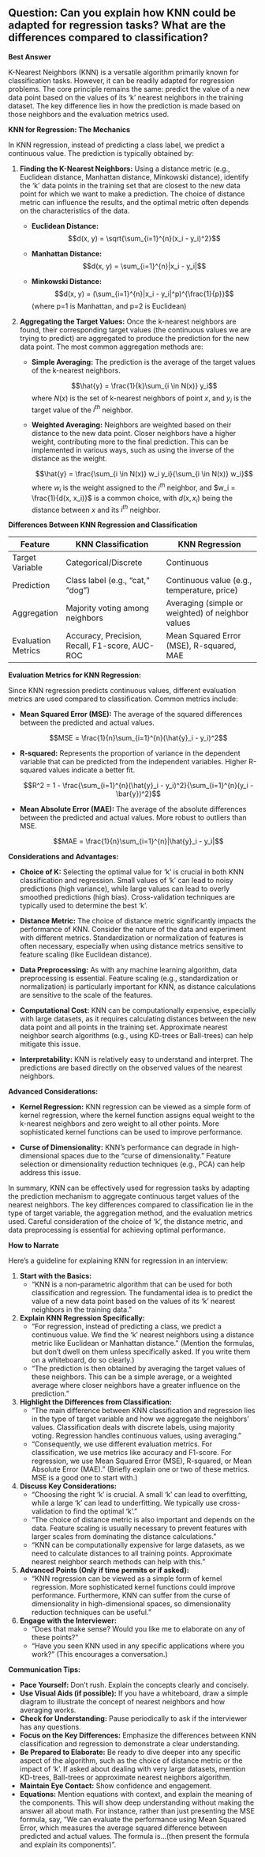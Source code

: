 ## Question: Can you explain how KNN could be adapted for regression tasks? What are the differences compared to classification?

**Best Answer**

K-Nearest Neighbors (KNN) is a versatile algorithm primarily known for classification tasks. However, it can be readily adapted for regression problems. The core principle remains the same: predict the value of a new data point based on the values of its 'k' nearest neighbors in the training dataset.  The key difference lies in how the prediction is made based on those neighbors and the evaluation metrics used.

**KNN for Regression: The Mechanics**

In KNN regression, instead of predicting a class label, we predict a continuous value. The prediction is typically obtained by:

1.  **Finding the K-Nearest Neighbors:** Using a distance metric (e.g., Euclidean distance, Manhattan distance, Minkowski distance), identify the 'k' data points in the training set that are closest to the new data point for which we want to make a prediction.  The choice of distance metric can influence the results, and the optimal metric often depends on the characteristics of the data.

    *   **Euclidean Distance:**
        $$d(x, y) = \sqrt{\sum_{i=1}^{n}(x_i - y_i)^2}$$

    *   **Manhattan Distance:**
        $$d(x, y) = \sum_{i=1}^{n}|x_i - y_i|$$

    *   **Minkowski Distance:**
        $$d(x, y) = (\sum_{i=1}^{n}|x_i - y_i|^p)^{\frac{1}{p}}$$
        (where p=1 is Manhattan, and p=2 is Euclidean)

2.  **Aggregating the Target Values:** Once the k-nearest neighbors are found, their corresponding target values (the continuous values we are trying to predict) are aggregated to produce the prediction for the new data point. The most common aggregation methods are:

    *   **Simple Averaging:** The prediction is the average of the target values of the k-nearest neighbors.

        $$\hat{y} = \frac{1}{k}\sum_{i \in N(x)} y_i$$
        where $N(x)$ is the set of k-nearest neighbors of point *x*, and $y_i$ is the target value of the $i^{th}$ neighbor.

    *   **Weighted Averaging:**  Neighbors are weighted based on their distance to the new data point. Closer neighbors have a higher weight, contributing more to the final prediction. This can be implemented in various ways, such as using the inverse of the distance as the weight.

        $$\hat{y} = \frac{\sum_{i \in N(x)} w_i y_i}{\sum_{i \in N(x)} w_i}$$
        where $w_i$ is the weight assigned to the $i^{th}$ neighbor, and $w_i = \frac{1}{d(x, x_i)}$ is a common choice, with $d(x, x_i)$ being the distance between *x* and its $i^{th}$ neighbor.

**Differences Between KNN Regression and Classification**

| Feature           | KNN Classification                                   | KNN Regression                                       |
| ----------------- | ---------------------------------------------------- | ---------------------------------------------------- |
| Target Variable   | Categorical/Discrete                                 | Continuous                                           |
| Prediction        | Class label (e.g., "cat," "dog")                      | Continuous value (e.g., temperature, price)          |
| Aggregation       | Majority voting among neighbors                      | Averaging (simple or weighted) of neighbor values      |
| Evaluation Metrics | Accuracy, Precision, Recall, F1-score, AUC-ROC        | Mean Squared Error (MSE), R-squared, MAE             |

**Evaluation Metrics for KNN Regression:**

Since KNN regression predicts continuous values, different evaluation metrics are used compared to classification. Common metrics include:

*   **Mean Squared Error (MSE):**  The average of the squared differences between the predicted and actual values.

    $$MSE = \frac{1}{n}\sum_{i=1}^{n}(\hat{y}_i - y_i)^2$$

*   **R-squared:** Represents the proportion of variance in the dependent variable that can be predicted from the independent variables. Higher R-squared values indicate a better fit.

    $$R^2 = 1 - \frac{\sum_{i=1}^{n}(\hat{y}_i - y_i)^2}{\sum_{i=1}^{n}(y_i - \bar{y})^2}$$

*   **Mean Absolute Error (MAE):**  The average of the absolute differences between the predicted and actual values.  More robust to outliers than MSE.

    $$MAE = \frac{1}{n}\sum_{i=1}^{n}|\hat{y}_i - y_i|$$

**Considerations and Advantages:**

*   **Choice of K:**  Selecting the optimal value for 'k' is crucial in both KNN classification and regression. Small values of 'k' can lead to noisy predictions (high variance), while large values can lead to overly smoothed predictions (high bias). Cross-validation techniques are typically used to determine the best 'k'.

*   **Distance Metric:**  The choice of distance metric significantly impacts the performance of KNN. Consider the nature of the data and experiment with different metrics.  Standardization or normalization of features is often necessary, especially when using distance metrics sensitive to feature scaling (like Euclidean distance).

*   **Data Preprocessing:**  As with any machine learning algorithm, data preprocessing is essential. Feature scaling (e.g., standardization or normalization) is particularly important for KNN, as distance calculations are sensitive to the scale of the features.

*   **Computational Cost:** KNN can be computationally expensive, especially with large datasets, as it requires calculating distances between the new data point and all points in the training set.  Approximate nearest neighbor search algorithms (e.g., using KD-trees or Ball-trees) can help mitigate this issue.

*   **Interpretability:** KNN is relatively easy to understand and interpret. The predictions are based directly on the observed values of the nearest neighbors.

**Advanced Considerations:**

*   **Kernel Regression:** KNN regression can be viewed as a simple form of kernel regression, where the kernel function assigns equal weight to the k-nearest neighbors and zero weight to all other points. More sophisticated kernel functions can be used to improve performance.

*   **Curse of Dimensionality:** KNN's performance can degrade in high-dimensional spaces due to the "curse of dimensionality." Feature selection or dimensionality reduction techniques (e.g., PCA) can help address this issue.

In summary, KNN can be effectively used for regression tasks by adapting the prediction mechanism to aggregate continuous target values of the nearest neighbors. The key differences compared to classification lie in the type of target variable, the aggregation method, and the evaluation metrics used.  Careful consideration of the choice of 'k', the distance metric, and data preprocessing is essential for achieving optimal performance.

**How to Narrate**

Here's a guideline for explaining KNN for regression in an interview:

1.  **Start with the Basics:**
    *   "KNN is a non-parametric algorithm that can be used for both classification and regression. The fundamental idea is to predict the value of a new data point based on the values of its 'k' nearest neighbors in the training data."

2.  **Explain KNN Regression Specifically:**
    *   "For regression, instead of predicting a class, we predict a continuous value. We find the 'k' nearest neighbors using a distance metric like Euclidean or Manhattan distance." (Mention the formulas, but don't dwell on them unless specifically asked. If you write them on a whiteboard, do so clearly.)
    *   "The prediction is then obtained by averaging the target values of these neighbors. This can be a simple average, or a weighted average where closer neighbors have a greater influence on the prediction."

3.  **Highlight the Differences from Classification:**
    *   "The main difference between KNN classification and regression lies in the type of target variable and how we aggregate the neighbors' values. Classification deals with discrete labels, using majority voting. Regression handles continuous values, using averaging."
    *   "Consequently, we use different evaluation metrics. For classification, we use metrics like accuracy and F1-score. For regression, we use Mean Squared Error (MSE), R-squared, or Mean Absolute Error (MAE)." (Briefly explain one or two of these metrics. MSE is a good one to start with.)

4.  **Discuss Key Considerations:**
    *   "Choosing the right 'k' is crucial. A small 'k' can lead to overfitting, while a large 'k' can lead to underfitting. We typically use cross-validation to find the optimal 'k'."
    *   "The choice of distance metric is also important and depends on the data. Feature scaling is usually necessary to prevent features with larger scales from dominating the distance calculations."
    *   "KNN can be computationally expensive for large datasets, as we need to calculate distances to all training points. Approximate nearest neighbor search methods can help with this."

5.  **Advanced Points (Only if time permits or if asked):**
    *   "KNN regression can be viewed as a simple form of kernel regression. More sophisticated kernel functions could improve performance. Furthermore, KNN can suffer from the curse of dimensionality in high-dimensional spaces, so dimensionality reduction techniques can be useful."

6.  **Engage with the Interviewer:**
    *   "Does that make sense? Would you like me to elaborate on any of these points?"
    *   "Have you seen KNN used in any specific applications where you work?" (This encourages a conversation.)

**Communication Tips:**

*   **Pace Yourself:** Don't rush. Explain the concepts clearly and concisely.
*   **Use Visual Aids (if possible):** If you have a whiteboard, draw a simple diagram to illustrate the concept of nearest neighbors and how averaging works.
*   **Check for Understanding:** Pause periodically to ask if the interviewer has any questions.
*   **Focus on the Key Differences:** Emphasize the differences between KNN classification and regression to demonstrate a clear understanding.
*   **Be Prepared to Elaborate:** Be ready to dive deeper into any specific aspect of the algorithm, such as the choice of distance metric or the impact of 'k'. If asked about dealing with very large datasets, mention KD-trees, Ball-trees or approximate nearest neighbors algorithm.
*   **Maintain Eye Contact:** Show confidence and engagement.
*   **Equations:** Mention equations with context, and explain the meaning of the components. This will show deep understanding without making the answer all about math. For instance, rather than just presenting the MSE formula, say, "We can evaluate the performance using Mean Squared Error, which measures the average squared difference between predicted and actual values. The formula is...(then present the formula and explain its components)".
